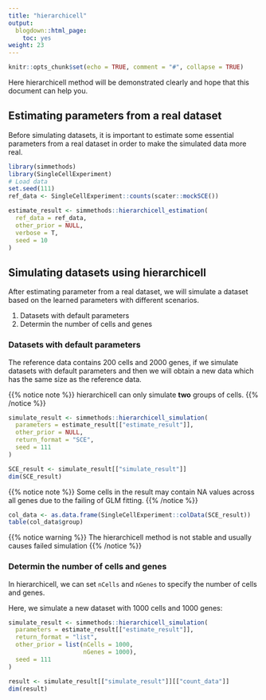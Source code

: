 ```yaml
---
title: "hierarchicell"
output:
  blogdown::html_page:
    toc: yes
weight: 23
---
```


<!-- github markdown built using 
rmarkdown::render("vignettes/hierarchicell.Rmd", output_format = rmarkdown::github_document())
-->

```r
knitr::opts_chunk$set(echo = TRUE, comment = "#", collapse = TRUE)
```
Here hierarchicell method will be demonstrated clearly and hope that this document can help you.

## Estimating parameters from a real dataset

Before simulating datasets, it is important to estimate some essential parameters from a real dataset in order to make the simulated data more real. 

```r
library(simmethods)
library(SingleCellExperiment)
# Load data
set.seed(111)
ref_data <- SingleCellExperiment::counts(scater::mockSCE())
```


```r
estimate_result <- simmethods::hierarchicell_estimation(
  ref_data = ref_data,
  other_prior = NULL,
  verbose = T,
  seed = 10
)
```


## Simulating datasets using hierarchicell

After estimating parameter from a real dataset, we will simulate a dataset based on the learned parameters with different scenarios.

1. Datasets with default parameters
2. Determin the number of cells and genes

### Datasets with default parameters

The reference data contains 200 cells and 2000 genes, if we simulate datasets with default parameters and then we will obtain a new data which has the same size as the reference data. 

{{% notice note %}}
hierarchicell can only simulate **two** groups of cells.
{{% /notice %}}

```r
simulate_result <- simmethods::hierarchicell_simulation(
  parameters = estimate_result[["estimate_result"]],
  other_prior = NULL,
  return_format = "SCE",
  seed = 111
)
```

```r
SCE_result <- simulate_result[["simulate_result"]]
dim(SCE_result)
```

{{% notice note %}}
Some cells in the result may contain NA values across all genes due to the failing of GLM fitting.
{{% /notice %}}

```r
col_data <- as.data.frame(SingleCellExperiment::colData(SCE_result))
table(col_data$group)
```

{{% notice warning %}}
The hierarchicell method is not stable and usually causes failed simulation
{{% /notice %}}

### Determin the number of cells and genes

In hierarchicell, we can set `nCells` and `nGenes` to specify the number of cells and genes.

Here, we simulate a new dataset with 1000 cells and 1000 genes:

```r
simulate_result <- simmethods::hierarchicell_simulation(
  parameters = estimate_result[["estimate_result"]],
  return_format = "list",
  other_prior = list(nCells = 1000,
                     nGenes = 1000),
  seed = 111
)
```

```r
result <- simulate_result[["simulate_result"]][["count_data"]]
dim(result)
```
